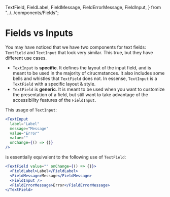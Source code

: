   TextField,
  FieldLabel,
  FieldMessage,
  FieldErrorMessage,
  FieldInput,
} from "../../components/Fields";


<SensibleDefaults />

<Meta title="Fields/Docs/Fields vs Inputs" />

# Fields vs Inputs

You may have noticed that we have two components for text fields: `TextField` and `TextInput` that look very similar. This true, but they have different use cases.

- `TextInput` is **specific**. It defines the layout of the input field, and is meant to be used in the majority of cirucmstances. It also includes some bells and whistles that `TextField` does not. In essense, `TextInput` is a `TextField` with a specific layout & style.
- `TextField` is **generic**. It is meant to be used when you want to customize the presentation of a field, but still want to take advantage of the accessibility features of the `FieldInput`.

This usage of `TextInput`:

```jsx
<TextInput
  label="Label"
  message="Message"
  value="Error"
  value=""
  onChange={() => {}}
/>
```

is essentially equivalent to the following use of `TextField`:

```jsx
<TextField value="" onChange={() => {}}>
  <FieldLabel>Label</FieldLabel>
  <FieldMessage>Message</FieldMessage>
  <FieldInput />
  <FieldErrorMessage>Error</FieldErrorMessage>
</TextField>
```
